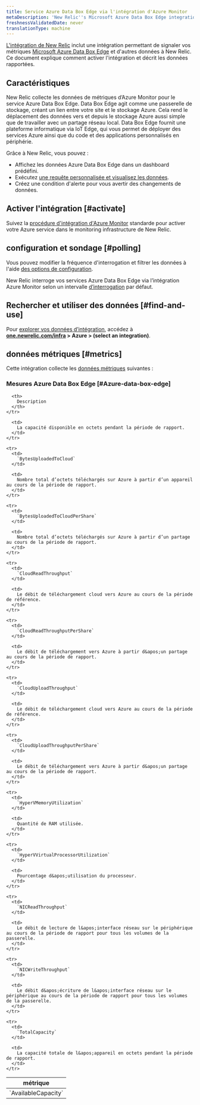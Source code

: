 ```yaml
---
title: Service Azure Data Box Edge via l'intégration d'Azure Monitor
metaDescription: 'New Relic''s Microsoft Azure Data Box Edge integration: what data it reports and how to enable it.'
freshnessValidatedDate: never
translationType: machine
---
```


[L&apos;intégration de New Relic](/docs/infrastructure/introduction-infra-monitoring) inclut une intégration permettant de signaler vos métriques [Microsoft Azure Data Box Edge](https://azure.microsoft.com/en-us/updates/announcing-azure-data-box-edge/) et d&apos;autres données à New Relic. Ce document explique comment activer l&apos;intégration et décrit les données rapportées.

## Caractéristiques

New Relic collecte les données de métriques d’Azure Monitor pour le service Azure Data Box Edge. Data Box Edge agit comme une passerelle de stockage, créant un lien entre votre site et le stockage Azure. Cela rend le déplacement des données vers et depuis le stockage Azure aussi simple que de travailler avec un partage réseau local. Data Box Edge fournit une plateforme informatique via IoT Edge, qui vous permet de déployer des services Azure ainsi que du code et des applications personnalisés en périphérie.

Grâce à New Relic, vous pouvez :

* Affichez les données Azure Data Box Edge dans un dashboard prédéfini.
* Exécutez [une requête personnalisée et visualisez les données](/docs/infrastructure/integrations-getting-started/getting-started/use-integration-data-new-relic-insights).
* Créez une condition d&apos;alerte pour vous avertir des changements de données.

## Activer l&apos;intégration [#activate]

Suivez la [procédure d&apos;intégration d'Azure Monitor](/docs/infrastructure/microsoft-azure-integrations/azure-integrations-list/azure-monitor) standarde pour activer votre Azure service dans le monitoring infrastructure de New Relic.

## configuration et sondage [#polling]

Vous pouvez modifier la fréquence d&apos;interrogation et filtrer les données à l&apos;aide [des options de configuration](/docs/infrastructure/microsoft-azure-integrations/azure-integrations-list/azure-monitor/#settings).

New Relic interroge vos services Azure Data Box Edge via l’intégration Azure Monitor selon un intervalle [d’interrogation](/docs/infrastructure/microsoft-azure-integrations/azure-integrations-list/azure-monitor/#settings) par défaut.

## Rechercher et utiliser des données [#find-and-use]

Pour [explorer vos données d’intégration](/docs/infrastructure/integrations/find-use-infrastructure-integration-data), accédez à <DNT>**[one.newrelic.com/infra](https://one.newrelic.com/infra) &gt; Azure &gt; (select an integration)**</DNT>.

## données métriques [#metrics]

Cette intégration collecte les [données métriques](/docs/infrastructure/integrations-getting-started/getting-started/understand-integration-data-data-types#metric) suivantes :

### Mesures Azure Data Box Edge [#Azure-data-box-edge]

<table>
  <thead>
    <tr>
      <th style={{ width: "300px" }}>
        métrique
      </th>

      <th>
        Description
      </th>
    </tr>
  </thead>

  <tbody>
    <tr>
      <td>
        `AvailableCapacity`
      </td>

      <td>
        La capacité disponible en octets pendant la période de rapport.
      </td>
    </tr>

    <tr>
      <td>
        `BytesUploadedToCloud`
      </td>

      <td>
        Nombre total d’octets téléchargés sur Azure à partir d’un appareil au cours de la période de rapport.
      </td>
    </tr>

    <tr>
      <td>
        `BytesUploadedToCloudPerShare`
      </td>

      <td>
        Nombre total d’octets téléchargés sur Azure à partir d’un partage au cours de la période de rapport.
      </td>
    </tr>

    <tr>
      <td>
        `CloudReadThroughput`
      </td>

      <td>
        Le débit de téléchargement cloud vers Azure au cours de la période de référence.
      </td>
    </tr>

    <tr>
      <td>
        `CloudReadThroughputPerShare`
      </td>

      <td>
        Le débit de téléchargement vers Azure à partir d&apos;un partage au cours de la période de rapport.
      </td>
    </tr>

    <tr>
      <td>
        `CloudUploadThroughput`
      </td>

      <td>
        Le débit de téléchargement cloud vers Azure au cours de la période de référence.
      </td>
    </tr>

    <tr>
      <td>
        `CloudUploadThroughputPerShare`
      </td>

      <td>
        Le débit de téléchargement vers Azure à partir d&apos;un partage au cours de la période de rapport.
      </td>
    </tr>

    <tr>
      <td>
        `HyperVMemoryUtilization`
      </td>

      <td>
        Quantité de RAM utilisée.
      </td>
    </tr>

    <tr>
      <td>
        `HyperVVirtualProcessorUtilization`
      </td>

      <td>
        Pourcentage d&apos;utilisation du processeur.
      </td>
    </tr>

    <tr>
      <td>
        `NICReadThroughput`
      </td>

      <td>
        Le débit de lecture de l&apos;interface réseau sur le périphérique au cours de la période de rapport pour tous les volumes de la passerelle.
      </td>
    </tr>

    <tr>
      <td>
        `NICWriteThroughput`
      </td>

      <td>
        Le débit d&apos;écriture de l&apos;interface réseau sur le périphérique au cours de la période de rapport pour tous les volumes de la passerelle.
      </td>
    </tr>

    <tr>
      <td>
        `TotalCapacity`
      </td>

      <td>
        La capacité totale de l&apos;appareil en octets pendant la période de rapport.
      </td>
    </tr>
  </tbody>
</table>